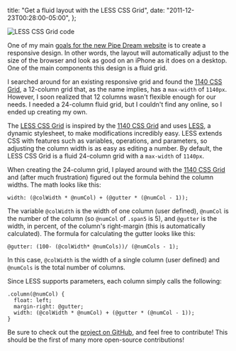   title: "Get a fluid layout with the LESS CSS Grid",
  date: "2011-12-23T00:28:00-05:00",
};

![LESS CSS Grid code](./lessgrid.png)

One of my main [goals for the new Pipe Dream website](https://danoc.me/blog/plans-for-bupipedream/) is to create a responsive design. In other words, the layout will automatically adjust to the size of the browser and look as good on an iPhone as it does on a desktop. One of the main components this design is a fluid grid.

I searched around for an existing responsive grid and found the [1140 CSS Grid](http://cssgrid.net/), a 12-column grid that, as the name implies, has a `max-width` of `1140px`. However, I soon realized that 12 columns wasn't flexible enough for our needs. I needed a 24-column fluid grid, but I couldn't find any online, so I ended up creating my own.

The [LESS CSS Grid](https://github.com/danoc/LESS-CSS-Grid) is inspired by the [1140 CSS Grid](http://cssgrid.net/) and uses [LESS](http://lesscss.org/), a dynamic stylesheet, to make modifications incredibly easy. LESS extends CSS with features such as variables, operations, and parameters, so adjusting the column width is as easy as editing a number. By default, the LESS CSS Grid is a fluid 24-column grid with a `max-width` of `1140px`.

When creating the 24-column grid, I played around with the [1140 CSS Grid](http://cssgrid.net/) and (after much frustration) figured out the formula behind the column widths. The math looks like this:

```less
width: (@colWidth * @numCol) + (@gutter * (@numCol - 1));
```

The variable `@colWidth` is the width of one column (user defined), `@numCol` is the number of the column (so `@numCol` of `.span5` is 5), and `@gutter` is the width, in percent, of the column's right-margin (this is automatically calculated). The formula for calculating the gutter looks like this:

```less
@gutter: (100- (@colWidth* @numCols))/ (@numCols - 1);
```

In this case, `@colWidth` is the width of a single column (user defined) and `@numCols` is the total number of columns.

Since LESS supports parameters, each column simply calls the following:

```less
.column(@numCol) {
  float: left;
  margin-right: @gutter;
  width: (@colWidth * @numCol) + (@gutter * (@numCol - 1));
}
```

Be sure to check out the [project on GitHub](https://github.com/danoc/LESS-CSS-Grid), and feel free to contribute! This should be the first of many more open-source contributions!
